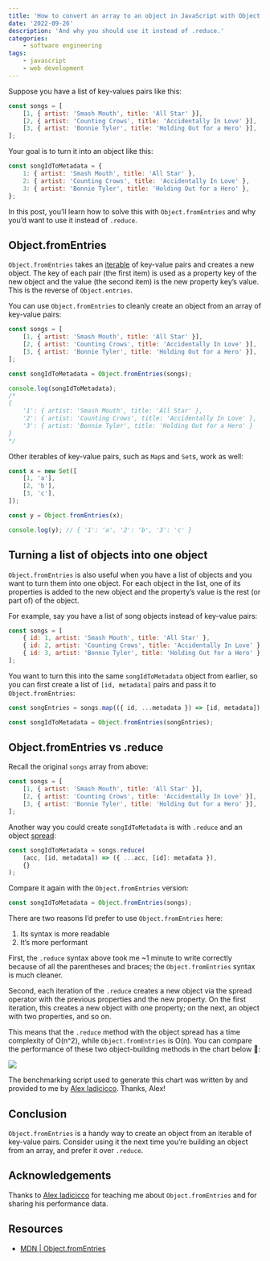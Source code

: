 ```yaml
---
title: 'How to convert an array to an object in JavaScript with Object.fromEntries'
date: '2022-09-26'
description: 'And why you should use it instead of .reduce.'
categories:
    - software engineering
tags:
    - javascript
    - web development
---
```


Suppose you have a list of key-values pairs like this:

```js
const songs = [
    [1, { artist: 'Smash Mouth', title: 'All Star' }],
    [2, { artist: 'Counting Crows', title: 'Accidentally In Love' }],
    [3, { artist: 'Bonnie Tyler', title: 'Holding Out for a Hero' }],
];
```

Your goal is to turn it into an object like this:

```js
const songIdToMetadata = {
    1: { artist: 'Smash Mouth', title: 'All Star' },
    2: { artist: 'Counting Crows', title: 'Accidentally In Love' },
    3: { artist: 'Bonnie Tyler', title: 'Holding Out for a Hero' },
};
```

In this post, you’ll learn how to solve this with `Object.fromEntries` and why you’d want to use it instead of `.reduce`.

## Object.fromEntries

`Object.fromEntries` takes an [iterable](https://developer.mozilla.org/en-US/docs/Web/JavaScript/Reference/Iteration_protocols#the_iterable_protocol) of key-value pairs and creates a new object. The key of each pair (the first item) is used as a property key of the new object and the value (the second item) is the new property key’s value. This is the reverse of `Object.entries`.

You can use `Object.fromEntries` to cleanly create an object from an array of key-value pairs:

```js
const songs = [
    [1, { artist: 'Smash Mouth', title: 'All Star' }],
    [2, { artist: 'Counting Crows', title: 'Accidentally In Love' }],
    [3, { artist: 'Bonnie Tyler', title: 'Holding Out for a Hero' }],
];

const songIdToMetadata = Object.fromEntries(songs);

console.log(songIdToMetadata);
/*
{
    '1': { artist: 'Smash Mouth', title: 'All Star' },
    '2': { artist: 'Counting Crows', title: 'Accidentally In Love' },
    '3': { artist: 'Bonnie Tyler', title: 'Holding Out for a Hero' }
}
*/
```

Other iterables of key-value pairs, such as `Map`s and `Set`s, work as well:

```js
const x = new Set([
    [1, 'a'],
    [2, 'b'],
    [3, 'c'],
]);

const y = Object.fromEntries(x);

console.log(y); // { '1': 'a', '2': 'b', '3': 'c' }
```

## Turning a list of objects into one object

`Object.fromEntries` is also useful when you have a list of objects and you want to turn them into one object. For each object in the list, one of its properties is added to the new object and the property’s value is the rest (or part of) of the object.

For example, say you have a list of song objects instead of key-value pairs:

```js
const songs = [
    { id: 1, artist: 'Smash Mouth', title: 'All Star' },
    { id: 2, artist: 'Counting Crows', title: 'Accidentally In Love' },
    { id: 3, artist: 'Bonnie Tyler', title: 'Holding Out for a Hero' },
];
```

You want to turn this into the same `songIdToMetadata` object from earlier, so you can first create a list of `[id, metadata]` pairs and pass it to `Object.fromEntries`:

```js
const songEntries = songs.map(({ id, ...metadata }) => [id, metadata]);

const songIdToMetadata = Object.fromEntries(songEntries);
```

## Object.fromEntries vs .reduce

Recall the original `songs` array from above:

```js
const songs = [
    [1, { artist: 'Smash Mouth', title: 'All Star' }],
    [2, { artist: 'Counting Crows', title: 'Accidentally In Love' }],
    [3, { artist: 'Bonnie Tyler', title: 'Holding Out for a Hero' }],
];
```

Another way you could create `songIdToMetadata` is with `.reduce` and an object [spread](https://developer.mozilla.org/en-US/docs/Web/JavaScript/Reference/Operators/Spread_syntax):

```js
const songIdToMetadata = songs.reduce(
    (acc, [id, metadata]) => ({ ...acc, [id]: metadata }),
    {}
);
```

Compare it again with the `Object.fromEntries` version:

```js
const songIdToMetadata = Object.fromEntries(songs);
```

There are two reasons I’d prefer to use `Object.fromEntries` here:

1. Its syntax is more readable
2. It’s more performant

First, the `.reduce` syntax above took me ~1 minute to write correctly because of all the parentheses and braces; the `Object.fromEntries` syntax is much cleaner.

Second, each iteration of the `.reduce` creates a new object via the spread operator with the previous properties and the new property. On the first iteration, this creates a new object with one property; on the next, an object with two properties, and so on.

This means that the `.reduce` method with the object spread has a time complexity of O(n^2), while `Object.fromEntries` is O(n). You can compare the performance of these two object-building methods in the chart below 😬:

![](object-fromentries-vs-reduce.png)

The benchmarking script used to generate this chart was written by and provided to me by [Alex Iadicicco](https://www.linkedin.com/in/ajiadicicco/). Thanks, Alex!

## Conclusion

`Object.fromEntries` is a handy way to create an object from an iterable of key-value pairs. Consider using it the next time you’re building an object from an array, and prefer it over `.reduce`.

## Acknowledgements

Thanks to [Alex Iadicicco](https://www.linkedin.com/in/ajiadicicco?miniProfileUrn=urn%3Ali%3Afs_miniProfile%3AACoAABtXdP0Bu7Jk5jrWoi-Lbb0OEd6NSka7Law&lipi=urn%3Ali%3Apage%3Ad_flagship3_search_srp_all%3B2CkkfhBRQWCsJToRqfv%2FZA%3D%3D) for teaching me about `Object.fromEntries` and for sharing his performance data.

<ConnectSection />

## Resources

-   [MDN | Object.fromEntries](https://developer.mozilla.org/en-US/docs/Web/JavaScript/Reference/Global_Objects/Object/fromEntries)
